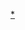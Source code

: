 {{Navbox
|bodyclass=hlist

|name = Gabon
|title = [[加蓬行政區劃]]
|image = [[File:Flag of Gabon.svg|56px|border|Flag of Gabon]]
|titlestyle = {{{titlestyle|}}}
|list1 = 
*[[河口省]]
*[[上奧果韋省]]
* [[中奧果韋省]]
* [[恩古涅省]]
* [[尼揚加省]]
* [[奧果韋-伊溫多省]]
* [[奧果韋-洛洛省]]
* [[濱海奧果韋省]]
* [[沃勒-恩特姆省]]
}}<noinclude>
[[Category:加蓬行政區劃|*]]
</noinclude>